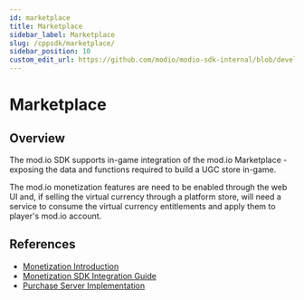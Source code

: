 ```yaml
---
id: marketplace
title: Marketplace
sidebar_label: Marketplace
slug: /cppsdk/marketplace/
sidebar_position: 10
custom_edit_url: https://github.com/modio/modio-sdk-internal/blob/develop/doc/marketplace.mdx
---
```


# Marketplace

## Overview

The mod.io SDK supports in-game integration of the mod.io Marketplace - exposing the data and functions required to build a UGC store in-game.

The mod.io monetization features are need to be enabled through the web UI and, if selling the virtual currency through a platform store, will need a service to consume the virtual currency entitlements and apply them to player's mod.io account.

## References

* [Monetization Introduction](/monetization/)
* [Monetization SDK Integration Guide](/cppsdk/getting-started/#monetization)
* [Purchase Server Implementation](/web-services/marketplace/overview/)
